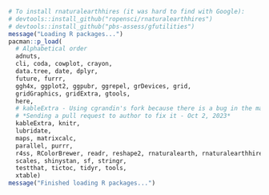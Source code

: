 ```r

# To install rnaturalearthhires (it was hard to find with Google):
# devtools::install_github("ropensci/rnaturalearthhires")
# devtools::install_github("pbs-assess/gfutilities")
message("Loading R packages...")
pacman::p_load(
  # Alphabetical order
  adnuts,
  cli, coda, cowplot, crayon,
  data.tree, date, dplyr,
  future, furrr,
  ggh4x, ggplot2, ggpubr, ggrepel, grDevices, grid,
  gridGraphics, gridExtra, gtools,
  here,
  # kableExtra - Using cgrandin's fork because there is a bug in the master
  # *Sending a pull request to author to fix it - Oct 2, 2023*
  kableExtra, knitr,
  lubridate,
  maps, matrixcalc,
  parallel, purrr,
  r4ss, RColorBrewer, readr, reshape2, rnaturalearth, rnaturalearthhires, rstan,
  scales, shinystan, sf, stringr,
  testthat, tictoc, tidyr, tools,
  xtable)
message("Finished loading R packages...")
```
